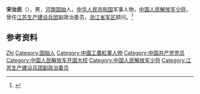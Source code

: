 '''宋治民'''（{{bd|1912年||1988年|}}），男，[[河南|河南]][[固始|固始]]人，[[中华人民共和国|中华人民共和国]]军事人物，[[中国人民解放军少将|中国人民解放军少将]]，曾任[[江苏生产建设兵团|江苏生产建设兵团]]副政治委员，[[浙江省军区|浙江省军区]]顾问。<ref>{{Cite book|title=中华军事人物大辞典|author=吴如蒿著; 陈策才, 张光彩, 赵功德等副主编|publisher=新华出版社|year=1989|isbn=|location=北京|pages=}}</ref>

== 参考资料 ==
{{reflist}}

{{中国人物小作品}}

{{Authority control}}
{{DEFAULTSORT:Song宋}}
[[Category:宋姓|Zhi]]
[[Category:固始人|Category:固始人]]
[[Category:中國工農紅軍人物|Category:中國工農紅軍人物]]
[[Category:中国共产党党员|Category:中国共产党党员]]
[[Category:中国人民解放军开国大校|Category:中国人民解放军开国大校]]
[[Category:中国人民解放军少将|Category:中国人民解放军少将]]
[[Category:江苏生产建设兵团副政治委员|Category:江苏生产建设兵团副政治委员]]